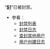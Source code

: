<div id="mw-blockipsuccesstext" class="plainlinks">“'''[[User:$1|$1]]'''”已被封禁{{toolbar|[[User_talk:$1|对话]]|[{{fullurl:User talk:$1|action=edit}} 编辑对话页]|[{{fullurl:User talk:$1|action=edit&section=new}} 发送消息]|[[Special:Contributions/$1|贡献]]|[[Special:Nuke/$1|大量删除]]|[{{fullurl:Special:AbuseLog|wpSearchUser={{urlencode:$1}}}} 过滤器日志]|[{{fullurl:Special:Log|type=block&user=&page=User:{{urlencode:$1}}}} 封禁日志]|[{{fullurl:Special:BlockIP/$1}} 更改封禁设置]|[{{fullurl:User:$1|action=watch}} 监视]}}。

* 参看：
** [[Special:Ipblocklist|封禁列表]]
** [[Special:Log/block|封禁日志]]
** [[Special:BlockIP|查封其他用户]]
** [[Special:Log/newusers|用户创建日志]]
</div>